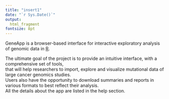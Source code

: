 ```yaml
---
title: "insert1"
date: "`r Sys.Date()`"
output: 
  html_fragment
fontsize: 8pt
---
```


GeneApp is a browser-based interface for interactive exploratory analysis of genomic data in [R](https://www.r-project.org/). \

The ultimate goal of the project is to provide an intuitive interface, with a comprehensive set of tools, \
that will help researchers to import, explore and visualize mutational data of large cancer genomics studies. \
Users also have the opportunity to download summaries and reports in various formats to best reflect their analysis. \
All the details about the app are listed in the help section.\
